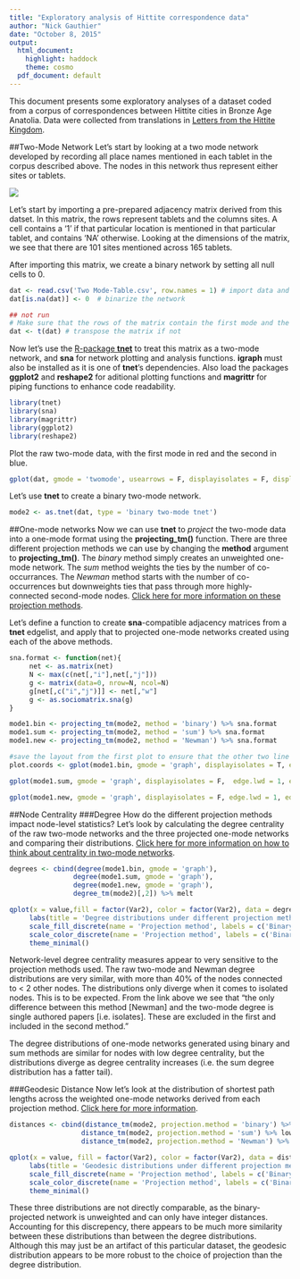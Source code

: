```yaml
---
title: "Exploratory analysis of Hittite correspondence data"
author: "Nick Gauthier"
date: "October 8, 2015"
output:
  html_document:
    highlight: haddock
    theme: cosmo
  pdf_document: default
---
```


This document presents some exploratory analyses of a dataset coded from a corpus of correspondences between Hittite cities in Bronze Age Anatolia. Data were collected from translations in [Letters from the Hittite Kingdom](https://books.google.com/books/about/Letters_from_the_Hittite_Kingdom.html?id=7B2y1lSFMFAC). 

##Two-Mode Network
Let's start by looking at a two mode network developed by recording all place names mentioned in each tablet in the corpus described above. The nodes in this network thus represent either sites or tablets.  
  
![](spreadsheet_example.png)

  
  
  Let's start by importing a pre-prepared adjacency matrix derived from this datset. In this matrix, the rows represent tablets and the columns sites. A cell contains a '1' if that particular location is mentioned in that particular tablet, and contains 'NA' otherwise. Looking at the dimensions of the matrix, we see that there are 101 sites mentioned across 165 tablets. 
  
  After importing this matrix, we create a binary network by setting all null cells to 0.

```r
dat <- read.csv('Two Mode-Table.csv', row.names = 1) # import data and use the values in column 1 as row names
dat[is.na(dat)] <- 0  # binarize the network

## not run
# Make sure that the rows of the matrix contain the first mode and the columns the second mode.
dat <- t(dat) # transpose the matrix if not
```


Now let's use the [R-package **tnet**](https://cran.r-project.org/web/packages/tnet/tnet.pdf) to treat this matrix as a two-mode network, and **sna** for network plotting and analysis functions. **igraph** must also be installed as it is one of **tnet**'s dependencies. Also load the packages **ggplot2** and **reshape2** for aditional plotting functions and **magrittr** for piping functions to enhance code readability.

```r
library(tnet)
library(sna)
library(magrittr)
library(ggplot2)
library(reshape2)
```
  
Plot the raw two-mode data, with the first mode in red and the second in blue.
  
```r
gplot(dat, gmode = 'twomode', usearrows = F, displayisolates = F, displaylabels = T,label.cex = .5)
```
  
  Let's use **tnet** to create a binary two-mode network.
  
```r
mode2 <- as.tnet(dat, type = 'binary two-mode tnet')
```


##One-mode networks
Now we can use **tnet** to *project* the two-mode data into a one-mode format using the **projecting_tm()** function. There are three different projection methods we can use by changing the **method** argument to **projecting_tm()**. The *binary* method simply creates an unweighted one-mode network. The *sum* method weights the ties by the number of co-occurrances. The *Newman* method starts with the number of co-occurrences but downweights ties that pass through more highly-connected second-mode nodes. [Click here for more information on these projection methods](http://toreopsahl.com/tnet/two-mode-networks/projection/).
 
 Let's define a function to create **sna**-compatible adjacency matrices from a **tnet** edgelist, and apply that to projected one-mode networks created using each of the above methods.

```r
sna.format <- function(net){
     net <- as.matrix(net)
     N <- max(c(net[,"i"],net[,"j"]))
     g <- matrix(data=0, nrow=N, ncol=N)
     g[net[,c("i","j")]] <- net[,"w"]
     g <- as.sociomatrix.sna(g)
}

mode1.bin <- projecting_tm(mode2, method = 'binary') %>% sna.format
mode1.sum <- projecting_tm(mode2, method = 'sum') %>% sna.format
mode1.new <- projecting_tm(mode2, method = 'Newman') %>% sna.format
```

```r
#save the layout from the first plot to ensure that the other two line up
plot.coords <- gplot(mode1.bin, gmode = 'graph', displayisolates = T, edge.lwd = 1, edge.col=rgb(0, 0, 0, .25), displaylabels = T, label = row.names(dat),  label.cex = .7, main = 'Binary')

gplot(mode1.sum, gmode = 'graph', displayisolates = F,  edge.lwd = 1, edge.col=matrix(rgb(0, 0, 0, mode1.sum / max(mode1.sum)), nrow = dim(mode1.sum)[1]),displaylabels = T, label = row.names(dat),  label.cex = .7, coord = plot.coords, main = 'Sum')

gplot(mode1.new, gmode = 'graph', displayisolates = F, edge.lwd = 1, edge.col=matrix(rgb(0, 0, 0, mode1.new / max(mode1.new)), nrow = dim(mode1.new)[1]), displaylabels = T, label = row.names(dat),  label.cex = .7, coord = plot.coords, main = 'Newman')
```


##Node Centrality
###Degree
How do the different projection methods impact node-level statistics? Let's look by calculating the degree centrality of the raw two-mode networks and the three projected one-mode networks and comparing their distributions. [Click here for more information on how to think about centrality in two-mode networks](http://toreopsahl.com/tnet/two-mode-networks/node-centrality/).
```r
degrees <- cbind(degree(mode1.bin, gmode = 'graph'),
                degree(mode1.sum, gmode = 'graph'),
                degree(mode1.new, gmode = 'graph'), 
                degree_tm(mode2)[,2]) %>% melt
```

```r
qplot(x = value,fill = factor(Var2), color = factor(Var2), data = degrees, geom = 'density', alpha = I(.5)) + 
     labs(title = 'Degree distributions under different projection methods', x = 'Degree centrality (# of nodes)', y = 'Density') + 
     scale_fill_discrete(name = 'Projection method', labels = c('Binary', 'Sum', 'Newman', 'None (raw two-mode)')) +
     scale_color_discrete(name = 'Projection method', labels = c('Binary', 'Sum', 'Newman', 'None (raw two-mode)')) +
     theme_minimal()
```

Network-level degree centrality measures appear to very sensitive to the projection methods used. The raw two-mode and Newman degree distributions are very similar, with more than 40% of the nodes connected to < 2 other nodes. The distributions only diverge when it comes to isolated nodes. This is to be expected. From the link above we see that "the only difference between this method [Newman] and the two-mode degree is single authored papers [i.e. isolates]. These are excluded in the first and included in the second method."
 
 The degree distributions of one-mode networks generated using binary and sum methods are similar for nodes with low degree centrality, but the distributions diverge as degree centrality increases (i.e. the sum degree distribution has a fatter tail).

###Geodesic Distance
Now let's look at the distribution of shortest path lengths across the weighted one-mode networks derived from each projection method. [Click here for more information](http://toreopsahl.com/tnet/two-mode-networks/shortest-paths/).

```r
distances <- cbind(distance_tm(mode2, projection.method = 'binary') %>% lower.tri.remove %>% c,
                  distance_tm(mode2, projection.method = 'sum') %>% lower.tri.remove %>% c,
                  distance_tm(mode2, projection.method = 'Newman') %>% lower.tri.remove %>% c) %>% melt
```

```r
qplot(x = value, fill = factor(Var2), color = factor(Var2), data = distances, geom = 'density', alpha = I(.5)) + 
     labs(title = 'Geodesic distributions under different projection methods', x = 'Geodesic distance (# of nodes)', y = 'Density') + 
     scale_fill_discrete(name = 'Projection method', labels = c('Binary', 'Sum', 'Newman')) +
     scale_color_discrete(name = 'Projection method', labels = c('Binary', 'Sum', 'Newman')) +
     theme_minimal()
```
These three distributions are not directly comparable, as the binary-projected network is unweighted and can only have integer distances. Accounting for this discrepency, there appears to be much more similarity between these distributions than between the degree distributions. Although this may just be an artifact of this particular dataset, the geodesic distribution appears to be more robust to the choice of projection than the degree distribution.
